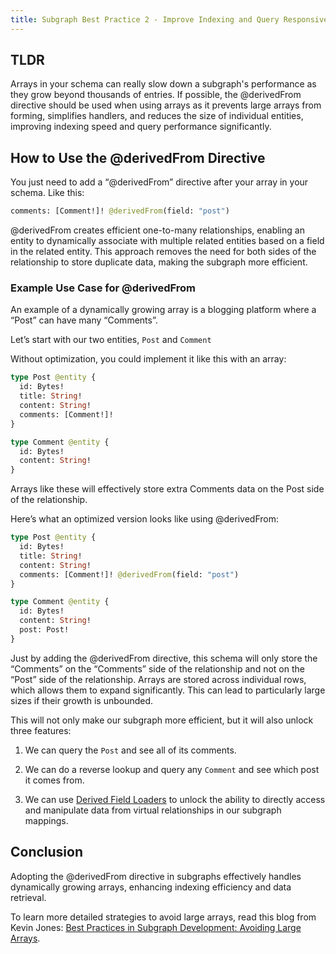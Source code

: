 ```yaml
---
title: Subgraph Best Practice 2 - Improve Indexing and Query Responsiveness By Using `@derivedFrom`
---
```


## TLDR

Arrays in your schema can really slow down a subgraph's performance as they grow beyond thousands of entries. If possible, the @derivedFrom directive should be used when using arrays as it prevents large arrays from forming, simplifies handlers, and reduces the size of individual entities, improving indexing speed and query performance significantly.

## How to Use the @derivedFrom Directive

You just need to add a “@derivedFrom” directive after your array in your schema. Like this:

```graphql
comments: [Comment!]! @derivedFrom(field: "post")
```

@derivedFrom creates efficient one-to-many relationships, enabling an entity to dynamically associate with multiple related entities based on a field in the related entity. This approach removes the need for both sides of the relationship to store duplicate data, making the subgraph more efficient.

### Example Use Case for @derivedFrom

An example of a dynamically growing array is a blogging platform where a “Post” can have many “Comments”.

Let’s start with our two entities, `Post` and `Comment`

Without optimization, you could implement it like this with an array:

```graphql
type Post @entity {
  id: Bytes!
  title: String!
  content: String!
  comments: [Comment!]!
}

type Comment @entity {
  id: Bytes!
  content: String!
}
```

Arrays like these will effectively store extra Comments data on the Post side of the relationship.

Here’s what an optimized version looks like using @derivedFrom:

```graphql
type Post @entity {
  id: Bytes!
  title: String!
  content: String!
  comments: [Comment!]! @derivedFrom(field: "post")
}

type Comment @entity {
  id: Bytes!
  content: String!
  post: Post!
}
```

Just by adding the @derivedFrom directive, this schema will only store the “Comments” on the “Comments” side of the relationship and not on the “Post” side of the relationship. Arrays are stored across individual rows, which allows them to expand significantly. This can lead to particularly large sizes if their growth is unbounded.

This will not only make our subgraph more efficient, but it will also unlock three features:

1. We can query the `Post` and see all of its comments.
2. We can do a reverse lookup and query any `Comment` and see which post it comes from.

3. We can use [Derived Field Loaders](https://thegraph.com/docs/en/developing/graph-ts/api/#looking-up-derived-entities) to unlock the ability to directly access and manipulate data from virtual relationships in our subgraph mappings.

## Conclusion

Adopting the @derivedFrom directive in subgraphs effectively handles dynamically growing arrays, enhancing indexing efficiency and data retrieval.

To learn more detailed strategies to avoid large arrays, read this blog from Kevin Jones: [Best Practices in Subgraph Development: Avoiding Large Arrays](https://thegraph.com/blog/improve-subgraph-performance-avoiding-large-arrays/).
